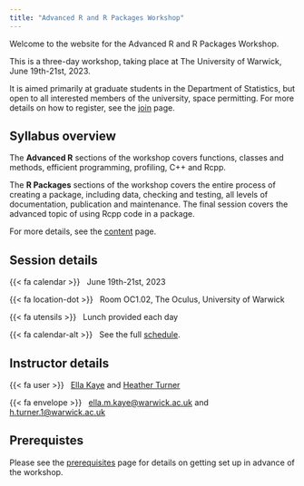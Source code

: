 ```yaml
---
title: "Advanced R and R Packages Workshop"
---
```


Welcome to the website for the Advanced R and R Packages Workshop.

This is a three-day workshop, taking place at The University of Warwick, June 19th-21st, 2023.

It is aimed primarily at graduate students in the Department of Statistics, but open to all interested members of the university, space permitting. For more details on how to register, see the [join](join.qmd) page.

## Syllabus overview

The **Advanced R** sections of the workshop covers functions, classes and methods, efficient programming, profiling, C++ and Rcpp.

The **R Packages** sections of the workshop covers the entire process of creating a package, including data, checking and testing, all levels of documentation, publication and maintenance. The final session covers the advanced topic of using Rcpp code in a package.

For more details, see the [content](content.qmd) page.


## Session details

{{< fa calendar >}} &nbsp; June 19th-21st, 2023

{{< fa location-dot >}} &nbsp; Room OC1.02, The Oculus, University of Warwick

{{< fa utensils >}} &nbsp; Lunch provided each day

{{< fa calendar-alt >}} &nbsp; See the full [schedule](schedule.qmd).


## Instructor details

{{< fa user >}} &nbsp; [Ella Kaye](https://warwick.ac.uk/ellakaye) and [Heather Turner](https://warwick.ac.uk/heatherturner)

{{< fa envelope >}} &nbsp; [ella.m.kaye@warwick.ac.uk](mailto:ella.m.kaye@warwick.ac.uk) and [h.turner.1@warwick.ac.uk](mailto:h.turner.1@warwick.ac.uk)

## Prerequistes

Please see the [prerequisites](prerequisites.qmd) page for details on getting set up in advance of the workshop.
